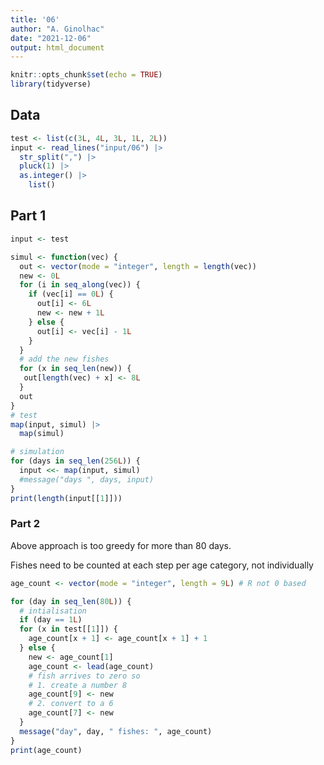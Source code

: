 ```yaml
---
title: '06'
author: "A. Ginolhac"
date: "2021-12-06"
output: html_document
---
```


```r
knitr::opts_chunk$set(echo = TRUE)
library(tidyverse)
```

## Data


```r


test <- list(c(3L, 4L, 3L, 1L, 2L))
input <- read_lines("input/06") |> 
  str_split(",") |>
  pluck(1) |> 
  as.integer() |> 
    list()
```


## Part 1


```r
input <- test

simul <- function(vec) {
  out <- vector(mode = "integer", length = length(vec))
  new <- 0L
  for (i in seq_along(vec)) {
    if (vec[i] == 0L) {
      out[i] <- 6L
      new <- new + 1L
    } else {
      out[i] <- vec[i] - 1L
    }
  }
  # add the new fishes
  for (x in seq_len(new)) {
   out[length(vec) + x] <- 8L
  }
  out
}
# test
map(input, simul) |> 
  map(simul) 

# simulation
for (days in seq_len(256L)) {
  input <<- map(input, simul)
  #message("days ", days, input)
}
print(length(input[[1]]))
```


### Part 2

Above approach is too greedy for more than 80 days.

Fishes need to be counted at each step per age category, not individually

```r
age_count <- vector(mode = "integer", length = 9L) # R not 0 based

for (day in seq_len(80L)) {
  # intialisation
  if (day == 1L)
  for (x in test[[1]]) {
    age_count[x + 1] <- age_count[x + 1] + 1
  } else {
    new <- age_count[1]
    age_count <- lead(age_count)
    # fish arrives to zero so
    # 1. create a number 8
    age_count[9] <- new
    # 2. convert to a 6
    age_count[7] <- new
  }
  message("day", day, " fishes: ", age_count)
}
print(age_count)
```

